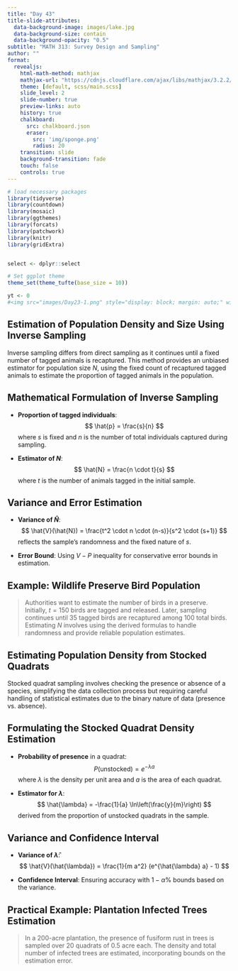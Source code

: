 ```yaml
---
title: "Day 43"
title-slide-attributes:
  data-background-image: images/lake.jpg
  data-background-size: contain
  data-background-opacity: "0.5"
subtitle: "MATH 313: Survey Design and Sampling"
author: ""
format:
  revealjs:
    html-math-method: mathjax
    mathjax-url: "https://cdnjs.cloudflare.com/ajax/libs/mathjax/3.2.2/MathJax.js"
    theme: [default, scss/main.scss]
    slide_level: 2
    slide-number: true
    preview-links: auto
    history: true
    chalkboard: 
      src: chalkboard.json
      eraser:
        src: 'img/sponge.png'
        radius: 20
    transition: slide
    background-transition: fade    
    touch: false
    controls: true
---
```


```r
# load necessary packages
library(tidyverse)
library(countdown)
library(mosaic)
library(ggthemes)
library(forcats)
library(patchwork)
library(knitr)
library(gridExtra)


select <- dplyr::select

# Set ggplot theme
theme_set(theme_tufte(base_size = 10))

yt <- 0
#<img src="images/Day23-1.png" style="display: block; margin: auto;" width="80%"  loading="lazy" decoding="async">
```

## Estimation of Population Density and Size Using Inverse Sampling {.font80}

::: cle7
Inverse sampling differs from direct sampling as it continues until a fixed number of tagged animals is recaptured. This method provides an unbiased estimator for population size $N$, using the fixed count of recaptured tagged animals to estimate the proportion of tagged animals in the population.
:::

## Mathematical Formulation of Inverse Sampling {.font80}

::: cle12
- **Proportion of tagged individuals**:
  $$
  \hat{p} = \frac{s}{n}
  $$
  where $s$ is fixed and $n$ is the number of total individuals captured during sampling.

- **Estimator of $N$**:
  $$
  \hat{N} = \frac{n \cdot t}{s}
  $$
  where $t$ is the number of animals tagged in the initial sample.
:::

## Variance and Error Estimation {.font80}

::: cle7
- **Variance of $\hat{N}$**:
  $$
  \hat{V}(\hat{N}) = \frac{t^2 \cdot n \cdot (n-s)}{s^2 \cdot (s+1)}
  $$
  reflects the sample's randomness and the fixed nature of $s$.

- **Error Bound**:
  Using $V-P$ inequality for conservative error bounds in estimation.
:::

## Example: Wildlife Preserve Bird Population {.font60}

> Authorities want to estimate the number of birds in a preserve. Initially, $t=150$ birds are tagged and released. Later, sampling continues until $35$ tagged birds are recaptured among $100$ total birds. Estimating $N$ involves using the derived formulas to handle randomness and provide reliable population estimates.

## Estimating Population Density from Stocked Quadrats {.font80}

::: cle12
Stocked quadrat sampling involves checking the presence or absence of a species, simplifying the data collection process but requiring careful handling of statistical estimates due to the binary nature of data (presence vs. absence).
:::

## Formulating the Stocked Quadrat Density Estimation {.font80}

::: cle7
- **Probability of presence** in a quadrat:
  $$
  P(\text{unstocked}) = e^{-\lambda a}
  $$
  where $\lambda$ is the density per unit area and $a$ is the area of each quadrat.

- **Estimator for $\lambda$**:
  $$
  \hat{\lambda} = -\frac{1}{a} \ln\left(\frac{y}{m}\right)
  $$
  derived from the proportion of unstocked quadrats in the sample.
:::

## Variance and Confidence Interval {.font80}

::: cle12
- **Variance of $\hat{\lambda}$**:
  $$
  \hat{V}(\hat{\lambda}) = \frac{1}{m a^2} (e^{\hat{\lambda} a} - 1)
  $$

- **Confidence Interval**:
  Ensuring accuracy with $1-\alpha$% bounds based on the variance.
:::

## Practical Example: Plantation Infected Trees Estimation {.font60}

> In a 200-acre plantation, the presence of fusiform rust in trees is sampled over 20 quadrats of 0.5 acre each. The density and total number of infected trees are estimated, incorporating bounds on the estimation error.

